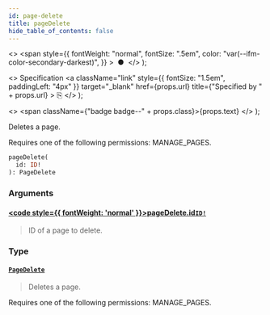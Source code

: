 ```yaml
---
id: page-delete
title: pageDelete
hide_table_of_contents: false
---
```


  <>
    <span
      style={{
        fontWeight: "normal",
        fontSize: ".5em",
        color: "var(--ifm-color-secondary-darkest)",
      }}
    >
      &nbsp;●&nbsp;
    </span>
  </>
);

  <>
    Specification
    <a
      className="link"
      style={{ fontSize: "1.5em", paddingLeft: "4px" }}
      target="\_blank"
      href={props.url}
      title={"Specified by " + props.url}
    >
      ⎘
    </a>
  </>
);

  <>
    <span className={"badge badge--" + props.class}>{props.text}</span>
  </>
);

Deletes a page.

Requires one of the following permissions: MANAGE_PAGES.

```graphql
pageDelete(
  id: ID!
): PageDelete
```

### Arguments

#### [<code style={{ fontWeight: 'normal' }}>pageDelete.<b>id</b></code>](#)<Bullet />[`ID!`](../../../storefront/miscellaneous/scalars/id) <Badge class="secondary" text="non-null"/> <Badge class="secondary" text="scalar"/>

> ID of a page to delete.

### Type

#### [`PageDelete`](../../../storefront/pages/objects/page-delete) <Badge class="secondary" text="object"/>

> Deletes a page.

Requires one of the following permissions: MANAGE_PAGES.

>
